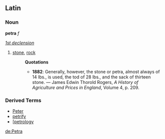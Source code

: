 ==Latin==
===Noun===
'''petra''' ''f'' 

''[[Wiktionary Appendix:Latin first declension|1st declension]]''

#[[stone]], [[rock]]
#:'''Quotations'''
#:*'''1882''': Generally, however, the stone or petra, almost always of 14 lbs., is used, the tod of 28 lbs., and the sack of thirteen stone. &mdash; James Edwin Thorold Rogers, ''A History of Agriculture and Prices in England'', Volume 4, p. 209.

===Derived Terms===
*[[Peter]]
*[[petrify]]
*[[[petrology]]

[[de:Petra]]